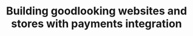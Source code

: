 ---
title: "Building goodlooking websites and stores with payments integration"
publishedAt: "2024-05-10"
summary: "Building a minimal UI and an unforgettable UX for clients"
images:
  - "/images/projects/project-01/cover-01.mp4"
---